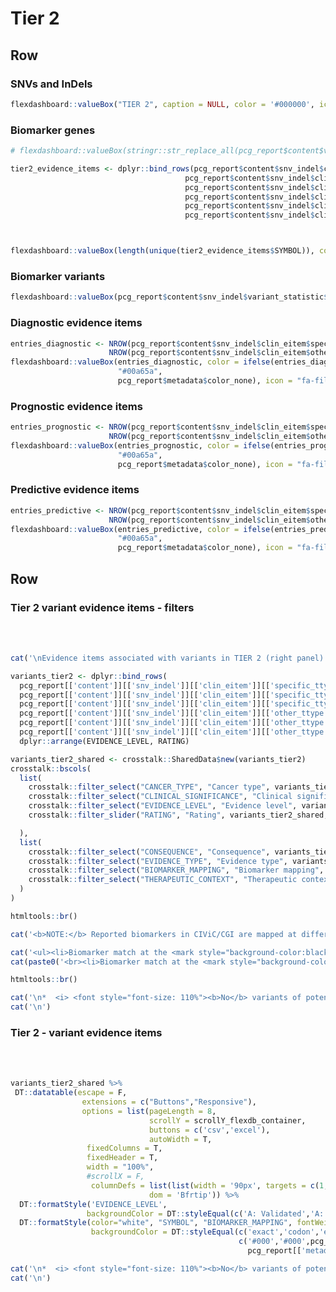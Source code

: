 
Tier 2 {data-navmenu="SNVs and InDels"}
================================================================== 

Row
-------------------------------------

### SNVs and InDels

```r
flexdashboard::valueBox("TIER 2", caption = NULL, color = '#000000', icon = NULL)
```

### Biomarker genes

```r
# flexdashboard::valueBox(stringr::str_replace_all(pcg_report$content$value_box$tier2,"Tier 2 variants:\n",""), color = pcg_report$metadata$color_value_box, icon = "fa-dna")

tier2_evidence_items <- dplyr::bind_rows(pcg_report$content$snv_indel$clin_eitem$specific_ttype$diagnostic$C_D_E,
                                       pcg_report$content$snv_indel$clin_eitem$other_ttype$diagnostic$A_B,
                                       pcg_report$content$snv_indel$clin_eitem$specific_ttype$prognostic$C_D_E,
                                       pcg_report$content$snv_indel$clin_eitem$other_ttype$prognostic$A_B,
                                       pcg_report$content$snv_indel$clin_eitem$specific_ttype$predictive$C_D_E,
                                       pcg_report$content$snv_indel$clin_eitem$other_ttype$predictive$A_B)



flexdashboard::valueBox(length(unique(tier2_evidence_items$SYMBOL)), color = pcg_report$metadata$color_value_box)

```

### Biomarker variants

```r
flexdashboard::valueBox(pcg_report$content$snv_indel$variant_statistic$n_tier2, color = pcg_report$metadata$color_value_box, icon = "fa-dna")
```


### Diagnostic evidence items

```r
entries_diagnostic <- NROW(pcg_report$content$snv_indel$clin_eitem$specific_ttype$diagnostic$C_D_E) +
                      NROW(pcg_report$content$snv_indel$clin_eitem$other_ttype$diagnostic$A_B)
flexdashboard::valueBox(entries_diagnostic, color = ifelse(entries_diagnostic > 0,
                        "#00a65a",
                        pcg_report$metadata$color_none), icon = "fa-file-prescription")
```

### Prognostic evidence items

```r
entries_prognostic <- NROW(pcg_report$content$snv_indel$clin_eitem$specific_ttype$prognostic$C_D_E) +
                      NROW(pcg_report$content$snv_indel$clin_eitem$other_ttype$prognostic$A_B)
flexdashboard::valueBox(entries_prognostic, color = ifelse(entries_prognostic > 0,
                        "#00a65a",
                        pcg_report$metadata$color_none), icon = "fa-file-prescription")
```

### Predictive evidence items

```r
entries_predictive <- NROW(pcg_report$content$snv_indel$clin_eitem$specific_ttype$predictive$C_D_E) +
                      NROW(pcg_report$content$snv_indel$clin_eitem$other_ttype$predictive$A_B)
flexdashboard::valueBox(entries_predictive, color = ifelse(entries_predictive > 0,
                        "#00a65a",
                        pcg_report$metadata$color_none), icon = "fa-file-prescription")
```


Row
-----------------------------------------------------

### Tier 2 variant evidence items - filters {data-padding=15 data-width=300}

<br><br>

```r

cat('\nEvidence items associated with variants in TIER 2 (right panel) can be interactively explored according to various criteria\n:')

variants_tier2 <- dplyr::bind_rows(
  pcg_report[['content']][['snv_indel']][['clin_eitem']][['specific_ttype']][['diagnostic']][['C_D_E']],
  pcg_report[['content']][['snv_indel']][['clin_eitem']][['specific_ttype']][['predictive']][['C_D_E']],
  pcg_report[['content']][['snv_indel']][['clin_eitem']][['specific_ttype']][['diagnostic']][['C_D_E']],
  pcg_report[['content']][['snv_indel']][['clin_eitem']][['other_ttype']][['diagnostic']][['A_B']],
  pcg_report[['content']][['snv_indel']][['clin_eitem']][['other_ttype']][['predictive']][['A_B']],
  pcg_report[['content']][['snv_indel']][['clin_eitem']][['other_ttype']][['prognostic']][['A_B']]) %>%
  dplyr::arrange(EVIDENCE_LEVEL, RATING)

variants_tier2_shared <- crosstalk::SharedData$new(variants_tier2)
crosstalk::bscols(
  list(
    crosstalk::filter_select("CANCER_TYPE", "Cancer type", variants_tier2_shared, ~CANCER_TYPE),
    crosstalk::filter_select("CLINICAL_SIGNIFICANCE", "Clinical significance", variants_tier2_shared, ~CLINICAL_SIGNIFICANCE),
    crosstalk::filter_select("EVIDENCE_LEVEL", "Evidence level", variants_tier2_shared, ~EVIDENCE_LEVEL),
    crosstalk::filter_slider("RATING", "Rating", variants_tier2_shared, ~RATING, min = 0, max = 5, step = 1, ticks = T)

  ),
  list(
    crosstalk::filter_select("CONSEQUENCE", "Consequence", variants_tier2_shared, ~CONSEQUENCE),
    crosstalk::filter_select("EVIDENCE_TYPE", "Evidence type", variants_tier2_shared, ~EVIDENCE_TYPE),
    crosstalk::filter_select("BIOMARKER_MAPPING", "Biomarker mapping", variants_tier2_shared, ~BIOMARKER_MAPPING),
    crosstalk::filter_select("THERAPEUTIC_CONTEXT", "Therapeutic context", variants_tier2_shared, ~THERAPEUTIC_CONTEXT)
  )
)

htmltools::br()
```


```r

cat('<b>NOTE:</b> Reported biomarkers in CIViC/CGI are mapped at different resolutions (i.e. filter <b>Biomarker mapping</b>). The accuracy of a match between variants in the tumor sample and the reported biomarkers will vary accordingly (highlighted by gene symbols with different color backgrounds):\n\n')

cat('<ul><li>Biomarker match at the <mark style="background-color:black; font-weight:bold; color:white">exact variant/codon level</mark></li>')
cat(paste0('<br><li>Biomarker match at the <mark style="background-color:', pcg_report[['metadata']][['color_palette']][['warning']][['values']][1],'; color:white; font-weight:bold">exon/gene level</mark></li></ul>\n'))

htmltools::br()

```


```r
cat('\n*  <i> <font style="font-size: 110%"><b>No</b> variants of potential clinical significance found.</font></i>', sep = '\n')
cat('\n')
```


### Tier 2  - variant evidence items {data-padding=15}

<br><br>

```r

variants_tier2_shared %>%
 DT::datatable(escape = F, 
                extensions = c("Buttons","Responsive"), 
                options = list(pageLength = 8, 
                               scrollY = scrollY_flexdb_container, 
                               buttons = c('csv','excel'), 
                               autoWidth = T, 
                 fixedColumns = T,
                 fixedHeader = T,
                 width = "100%",
                 #scrollX = F,
                  columnDefs = list(list(width = '90px', targets = c(1,2,3,4,5,6))),
                               dom = 'Bfrtip')) %>%
  DT::formatStyle('EVIDENCE_LEVEL', 
                 backgroundColor = DT::styleEqual(c('A: Validated','A: FDA/NCCN/ELN guidelines','B: Clinical evidence','B1: Clinical evidence: late trials','B2: Clinical evidence: early trials','C: Case study','D: Preclinical evidence','E: Indirect evidence'), c("#009E73","#009E73","#56B4E9", "#56B4E9","#56B4E9","#0072B2","#E69F00", "#F0E442"))) %>%
  DT::formatStyle(color="white", "SYMBOL", "BIOMARKER_MAPPING", fontWeight = 'bold', `text-align` = 'center',
                  backgroundColor = DT::styleEqual(c('exact','codon','exon','gene'), 
                                                   c('#000','#000',pcg_report[['metadata']][['color_palette']][['warning']][['values']][1],
                                                     pcg_report[['metadata']][['color_palette']][['warning']][['values']][1])))

```

```r
cat('\n*  <i> <font style="font-size: 110%"><b>No</b> variants of potential clinical significance found.</font></i>', sep = '\n')
cat('\n')
```

